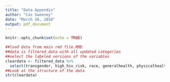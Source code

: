 ```yaml
---
title: "Data Appendix"
author: "Cas Sweeney"
date: "March 26, 2018"
output: pdf_document
---
```


```r
knitr::opts_chunk$set(echo = TRUE)
```

```r
##load data from main rmd file.RMD
##data is filtered_data with all updated categories
##select the labeled versions of the variables
cleardata <- filtered_data %>%
  select(transgender, high_hiv_risk, race, generalhealth, physicalhealth, mentalhealth, poorhealth, healthplan, medicalcost, checkup, state, exercise, sleep, sexfactor, educationbinary, employment, numchildren, income, weight, hivtest, doctorvisits, medicationcost, sexualorientation, emotionalsupport, bmi)
##Look at the structure of the data
str(cleardata)
```

```r

```